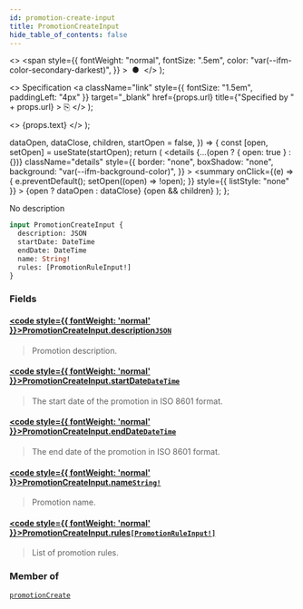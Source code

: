 ```yaml
---
id: promotion-create-input
title: PromotionCreateInput
hide_table_of_contents: false
---
```


  <>
    <span
      style={{
        fontWeight: "normal",
        fontSize: ".5em",
        color: "var(--ifm-color-secondary-darkest)",
      }}
    >
      &nbsp;●&nbsp;
    </span>
  </>
);

  <>
    Specification
    <a
      className="link"
      style={{ fontSize: "1.5em", paddingLeft: "4px" }}
      target="\_blank"
      href={props.url}
      title={"Specified by " + props.url}
    >
      ⎘
    </a>
  </>
);

  <>
    <span className={props.class}>{props.text}</span>
  </>
);


  dataOpen,
  dataClose,
  children,
  startOpen = false,
}) => {
  const [open, setOpen] = useState(startOpen);
  return (
    <details
      {...(open ? { open: true } : {})}
      className="details"
      style={{
        border: "none",
        boxShadow: "none",
        background: "var(--ifm-background-color)",
      }}
    >
      <summary
        onClick={(e) => {
          e.preventDefault();
          setOpen((open) => !open);
        }}
        style={{ listStyle: "none" }}
      >
        {open ? dataOpen : dataClose}
      </summary>
      {open && children}
    </details>
  );
};

No description

```graphql
input PromotionCreateInput {
  description: JSON
  startDate: DateTime
  endDate: DateTime
  name: String!
  rules: [PromotionRuleInput!]
}
```

### Fields

#### [<code style={{ fontWeight: 'normal' }}>PromotionCreateInput.<b>description</b></code>](#)<Bullet />[`JSON`](../../../api-reference/miscellaneous/scalars/json) <Badge class="badge badge--secondary" text="scalar"/>

> Promotion description.

#### [<code style={{ fontWeight: 'normal' }}>PromotionCreateInput.<b>startDate</b></code>](#)<Bullet />[`DateTime`](../../../api-reference/miscellaneous/scalars/date-time) <Badge class="badge badge--secondary" text="scalar"/>

> The start date of the promotion in ISO 8601 format.

#### [<code style={{ fontWeight: 'normal' }}>PromotionCreateInput.<b>endDate</b></code>](#)<Bullet />[`DateTime`](../../../api-reference/miscellaneous/scalars/date-time) <Badge class="badge badge--secondary" text="scalar"/>

> The end date of the promotion in ISO 8601 format.

#### [<code style={{ fontWeight: 'normal' }}>PromotionCreateInput.<b>name</b></code>](#)<Bullet />[`String!`](../../../api-reference/miscellaneous/scalars/string) <Badge class="badge badge--secondary" text="non-null"/> <Badge class="badge badge--secondary" text="scalar"/>

> Promotion name.

#### [<code style={{ fontWeight: 'normal' }}>PromotionCreateInput.<b>rules</b></code>](#)<Bullet />[`[PromotionRuleInput!]`](../../../api-reference/discounts/inputs/promotion-rule-input) <Badge class="badge badge--secondary" text="list"/> <Badge class="badge badge--secondary" text="input"/>

> List of promotion rules.

### Member of

[`promotionCreate`](../../../api-reference/discounts/mutations/promotion-create) <Badge class="badge badge--secondary" text="mutation"/>
